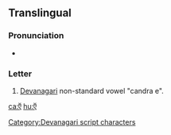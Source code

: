 {{character info/new}}
==Translingual==

===Pronunciation===
* {{IPA|[ɛ]|lang=hi}}

===Letter===
{{mul-letter}}

# [[Devanagari]] non-standard vowel "candra e".

[[Category:Devanagari script characters]]

[[ca:ऍ]]
[[hu:ऍ]]